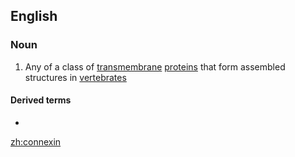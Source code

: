 ==English==
{{wikipedia}}

===Noun===
{{en-noun}}

# {{lb|en|protein}} Any of a class of [[transmembrane]] [[protein]]s that form assembled structures in [[vertebrate]]s

====Derived terms====
* {{l|en|connexosome}}

[[zh:connexin]]